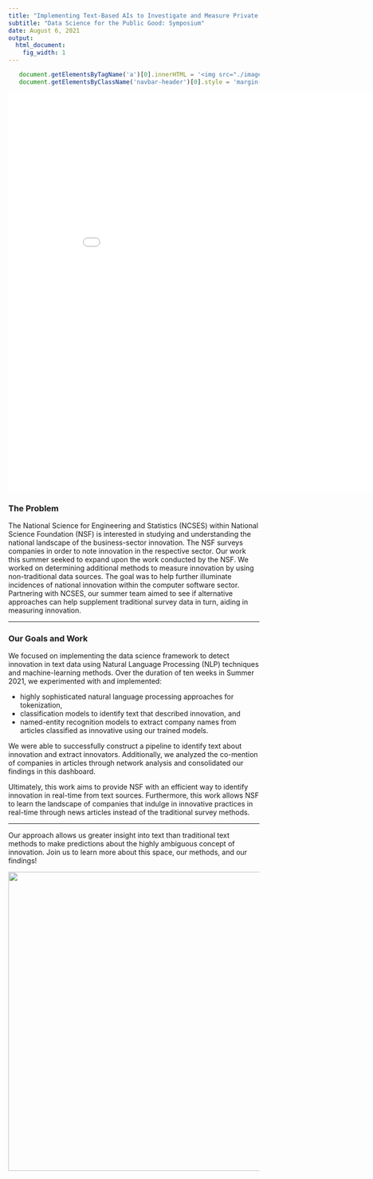 ```yaml
---
title: "Implementing Text-Based AIs to Investigate and Measure Private Sector Software Innovation"
subtitle: "Data Science for the Public Good: Symposium"
date: August 6, 2021
output:
  html_document:
    fig_width: 1
---
```

```js
   document.getElementsByTagName('a')[0].innerHTML = '<img src="./images/DSPG_white-01.png" width="120px" />'
   document.getElementsByClassName('navbar-header')[0].style = 'margin-top:-10px;'
```

<iframe width="900" height="800" frameborder="0" scrolling="yes" src="//plotly.com/~digvijayghotane/10.embed"></iframe>

### **The Problem**

The National Science for Engineering and Statistics (NCSES) within National Science Foundation (NSF) is interested in studying and understanding the national landscape of the business-sector innovation. The NSF surveys companies in order to note innovation in the respective sector. Our work this summer seeked to expand upon the work conducted by the NSF. We worked on determining additional methods to measure innovation by using non-traditional data sources. The goal was to help further illuminate incidences of national innovation within the computer software sector. Partnering with NCSES, our summer team aimed to see if alternative approaches can help supplement traditional survey data in turn, aiding in measuring innovation.  

----

### **Our Goals and Work**  

We focused on implementing the data science framework to detect innovation in text data using Natural Language Processing (NLP) techniques and machine-learning methods. Over the duration of ten weeks in Summer 2021, we experimented with and implemented:  

* highly sophisticated natural language processing approaches for tokenization,    
* classification models to identify text that described innovation, and  
* named-entity recognition models to extract company names from articles classified as innovative using our trained models.  

We were able to successfully construct a pipeline to identify text about innovation and extract innovators. Additionally, we analyzed the co-mention of companies in articles through network analysis and consolidated our findings in this dashboard.  

Ultimately, this work aims to provide NSF with an efficient way to identify innovation in real-time from text sources. Furthermore, this work allows NSF to learn the landscape of companies that indulge in innovative practices in real-time through news articles instead of the traditional survey methods.  

----

Our approach allows us greater insight into text than traditional text methods to make predictions about the highly ambiguous concept of innovation. Join us to learn more about this space, our methods, and our findings!

<center><img src="images/approach_slide.png" width="600px"></center>  

